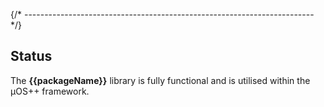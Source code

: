 {/* ------------------------------------------------------------------------ */}

## Status

The **{{packageName}}** library is fully functional and
is utilised within the µOS++ framework.
